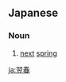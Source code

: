 ==Japanese==
{{ja-kanjitab|よく|しゅん|yomi=on}}

===Noun===
{{ja-noun|よくしゅん}}

# [[next]] [[spring]]

[[ja:翌春]]
